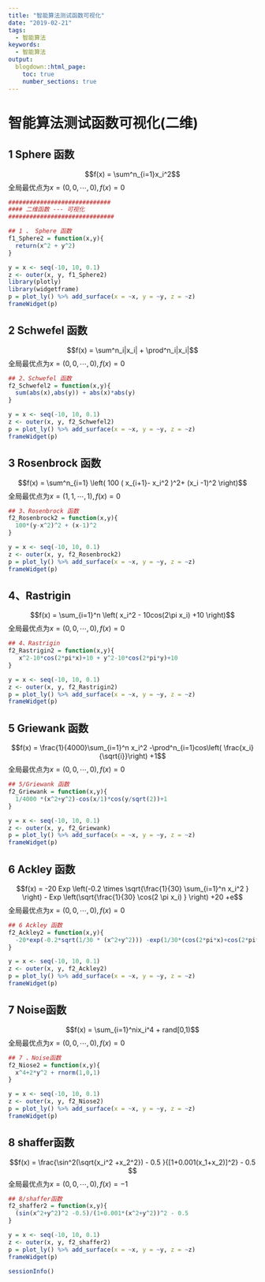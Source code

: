 ```yaml
---
title: "智能算法测试函数可视化"
date: "2019-02-21"
tags:
  - 智能算法
keywords:
  - 智能算法
output:
  blogdown::html_page:
    toc: true
    number_sections: true
---
```


# 智能算法测试函数可视化(二维)

## 1  Sphere 函数

$$f(x) = \sum^n_{i=1}x_i^2$$
全局最优点为$x =(0,0,\cdots ,0 ),f(x) =0$ 
```r
#############################
#### 二维函数 --- 可视化
##############################

## 1 、 Sphere 函数
f1_Sphere2 = function(x,y){
  return(x^2 + y^2)
}
```

```r
y = x <- seq(-10, 10, 0.1)
z <- outer(x, y, f1_Sphere2)
library(plotly)
library(widgetframe)
p = plot_ly() %>% add_surface(x = ~x, y = ~y, z = ~z)
frameWidget(p)
```
## 2  Schwefel 函数
$$f(x) = \sum^n_i|x_i| + \prod^n_i|x_i|$$
全局最优点为$x =(0,0,\cdots ,0 ),f(x) =0$ 
```r

## 2、Schwefel 函数
f2_Schwefel2 = function(x,y){
  sum(abs(x),abs(y)) + abs(x)*abs(y)
}

```

```r
y = x <- seq(-10, 10, 0.1)
z <- outer(x, y, f2_Schwefel2)
p = plot_ly() %>% add_surface(x = ~x, y = ~y, z = ~z)
frameWidget(p)
```

## 3  Rosenbrock 函数
$$f(x) = \sum^n_{i=1}  \left( 100 ( x_{i+1}- x_i^2 )^2+ (x_i -1)^2 \right)$$
全局最优点为$x =(1,1,\cdots ,1 ),f(x) =0$ 
```r
## 3、Rosenbrock 函数
f2_Rosenbrock2 = function(x,y){
  100*(y-x^2)^2 + (x-1)^2
}
```

```r
y = x <- seq(-10, 10, 0.1)
z <- outer(x, y, f2_Rosenbrock2)
p = plot_ly() %>% add_surface(x = ~x, y = ~y, z = ~z)
frameWidget(p)
```

## 4、Rastrigin
$$f(x) = \sum_{i=1}^n \left(  x_i^2 - 10cos(2\pi x_i) +10 \right)$$
全局最优点为$x =(0,0,\cdots ,0 ),f(x) =0$ 
```r
## 4、Rastrigin
f2_Rastrigin2 = function(x,y){
   x^2-10*cos(2*pi*x)+10 + y^2-10*cos(2*pi*y)+10
}
```

```r
y = x <- seq(-10, 10, 0.1)
z <- outer(x, y, f2_Rastrigin2)
p = plot_ly() %>% add_surface(x = ~x, y = ~y, z = ~z)
frameWidget(p)
```

## 5 Griewank 函数
$$f(x) = \frac{1}{4000}\sum_{i=1}^n x_i^2 -\prod^n_{i=1}cos\left( \frac{x_i}{\sqrt{i}}\right) +1$$
全局最优点为$x =(0,0,\cdots ,0 ),f(x) =0$ 
```r
## 5/Griewank 函数
f2_Griewank = function(x,y){
  1/4000 *(x^2+y^2)-cos(x/1)*cos(y/sqrt(2))+1
}

```

```r
y = x <- seq(-10, 10, 0.1)
z <- outer(x, y, f2_Griewank)
p = plot_ly() %>% add_surface(x = ~x, y = ~y, z = ~z)
frameWidget(p)
```

## 6 Ackley 函数
$$f(x) = -20 Exp  \left(-0.2  \times \sqrt{\frac{1}{30} \sum_{i=1}^n x_i^2 } \right) - Exp  \left(\sqrt{\frac{1}{30} \cos(2 \pi x_i) } \right) +20 +e$$
全局最优点为$x =(0,0,\cdots ,0 ),f(x) =0$ 

```r
## 6 Ackley 函数
f2_Ackley2 = function(x,y){
  -20*exp(-0.2*sqrt(1/30 * (x^2+y^2))) -exp(1/30*(cos(2*pi*x)+cos(2*pi*y)))+20+exp(1)
}

```

```r
y = x <- seq(-10, 10, 0.1)
z <- outer(x, y, f2_Ackley2)
p = plot_ly() %>% add_surface(x = ~x, y = ~y, z = ~z)
frameWidget(p)
```

## 7 Noise函数
$$f(x) = \sum_{i=1}^nix_i^4 + rand[0,1)$$
全局最优点为$x =(0,0,\cdots ,0 ),f(x) =0$ 
```r
## 7 、Noise函数
f2_Niose2 = function(x,y){
  x^4+2*y^2 + rnorm(1,0,1)
}
```

```r
y = x <- seq(-10, 10, 0.1)
z <- outer(x, y, f2_Niose2)
p = plot_ly() %>% add_surface(x = ~x, y = ~y, z = ~z)
frameWidget(p)
```
## 8 shaffer函数
$$f(x) = \frac{\sin^2(\sqrt{x_i^2 +x_2^2}) - 0.5 }{[1+0.001(x_1+x_2)]^2} - 0.5 $$
全局最优点为$x =(0,0,\cdots ,0 ),f(x) = -1$ 
```r
## 8/shaffer函数
f2_shaffer2 = function(x,y){
  (sin(x^2+y^2)^2 -0.5)/(1+0.001*(x^2+y^2))^2 - 0.5
}

```

```r
y = x <- seq(-10, 10, 0.1)
z <- outer(x, y, f2_shaffer2)
p = plot_ly() %>% add_surface(x = ~x, y = ~y, z = ~z)
frameWidget(p)
```

```r
sessionInfo()
```
